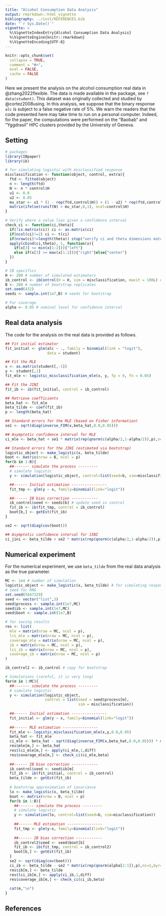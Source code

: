 ```yaml
---
title: "Alcohol Consumption Data Analysis"
output: rmarkdown::html_vignette
bibliography: ../inst/REFERENCES.bib
date: "`r Sys.Date()`"
vignette: >
  %\VignetteIndexEntry{Alcohol Consumption Data Analysis}
  %\VignetteEngine{knitr::rmarkdown}
  %\VignetteEncoding{UTF-8}
---
```


```r
knitr::opts_chunk$set(
  collapse = TRUE,
  comment = "#>",
  eval = FALSE,
  cache = FALSE
)
```

Here we present the analysis on the alcohol consumption real data in @zhang2022flexible. The data is made available in the package, see `?data(student)`. This dataset was originally collected and studied by @cortez2008using. In this analysis, we suppose that the binary response `alc` is subject to a false negative rate of 5\%. We warn the readers that the code presented here may take time to run on a personal computer. Indeed, for the paper, the computations were performed on the "Baobab" and "Yggdrasil" HPC clusters provided by the University of Geneva. 
 

## Setting

```r
# packages
library(IBpaper)
library(ib)

# for simulating logistic with misclassified response
misclassification <- function(object, control, extra){
  ftd <- fitted(object)
  n <- length(ftd)
  N <- n * control$H
  u1 <- 0.0
  u2 <- 0.05
  mu_star <- u1 * (1 - rep(ftd,control$H)) + (1 - u2) * rep(ftd,control$H)
  matrix(ifelse(runif(N) > mu_star,0,1), ncol=control$H)
}

# Verify where a value lies given a confidence interval
check_ci <- function(ci,theta){
  if(!is.matrix(ci)) ci <- as.matrix(ci)
  if(ncol(ci)!=2) ci <- t(ci)
  if(nrow(ci)!=length(theta)) stop("verify ci and theta dimensions match")
  apply(cbind(ci,theta), 1, function(x){
    if(x[3] <= min(x[1:2])){"left"}
    else if(x[3] >= max(x[1:2])){"right"}else{"center"}
  })
}

# IB specifics
H <- 200 # number of simulated estimators
ib_control <- ibControl(H = H, sim = misclassification, maxit = 100L) # control for iterative bootstrap (IB)
B <- 200 # number of bootstrap replicates
set.seed(432)
seeds <- sample.int(1e7,B) # seeds for bootstrap

# For coverage
alpha <- 0.05 # nominal level for confidence interval
```

## Real data analysis

The code for the analysis on the real data is provided as follows.

```r
## Fit initial estimator
fit_initial <- glm(alc ~ ., family = binomial(link = "logit"), 
                   data = student)

## Fit the MLE
x <- as.matrix(student[,-1])
y <- student[,1]
fit_mle <- logistic_misclassification_mle(x, y, fp = 0, fn = 0.05)

## Fit the JINI
fit_ib <- ib(fit_initial, control = ib_control)

## Retrieve coefficients
beta_hat <- fit_mle
beta_tilde <- coef(fit_ib)
p <- length(beta_hat)

## Standard errors for the MLE (based on Fisher information)
se1 <- sqrt(diag(inverse_FIM(x,beta_hat,0.0,0.05)))

## Asymptotic confidence interval for MLE
ci_mle <- beta_hat + se1 * matrix(rep(qnorm(c(alpha/2,1-alpha/2)),p),nc=2,byr=T)

## Standard errors for the JINI (estimated via bootstrap)
logistic_object <- make_logistic(x, beta_tilde)
boot <- matrix(nrow = B, ncol = p)
for(b in 1:B){
  ##------- simulate the process ---------
  # simulate logistic
  y <- simulation(logistic_object, control=list(seed=b, sim=misclassification))

  ##------ Initial estimation ----------------
  fit_tmp <- glm(y ~ x, family=binomial(link="logit"))

  ##------ IB bias correction ------------
  ib_control$seed <- seeds[b] # update seed in control
  fit_ib <- ib(fit_tmp, control = ib_control)
  boot[b,] <- getEst(fit_ib)
}

se2 <- sqrt(diag(cov(boot)))

## Asymptotic confidence interval for JINI
ci_jini <- beta_tilde + se2 * matrix(rep(qnorm(c(alpha/2,1-alpha/2)),p),nc=2,byr=T)
```


## Numerical experiment

For the numerical experiment, we use `beta_tilde` from the real data analysis as the true parameter.

```r
MC <- 1e4 # number of simulation
logistic_object <- make_logistic(x, beta_tilde) # for simulating response
# seed for RNG
set.seed(5847329)
seed <- vector("list",3)
seed$process <- sample.int(1e7,MC)
seed$ib <- sample.int(1e7,MC)
seed$boot <- sample.int(1e7,B)

# for saving results
res <- list(
  mle = matrix(nrow = MC, ncol = p),
  lci_mle = matrix(nrow = MC, ncol = p),
  coverage_mle = matrix(nrow = MC, ncol = p),
  ib = matrix(nrow = MC, ncol = p),
  lci_ib = matrix(nrow = MC, ncol = p),
  coverage_ib = matrix(nrow = MC, ncol = p)
)

ib_control2 <- ib_control # copy for bootstrap

# Simulations (careful, it is very long)
for(m in 1:MC){
  ##------- simulate the process ---------
  # simulate logistic
  y <- simulation(logistic_object, 
                  control = list(seed = seed$process[m], 
                                 sim = misclassification))
  
  ##------ Initial estimation ----------------
  fit_initial <- glm(y ~ x, family=binomial(link="logit"))
  
  ##------ MLE estimation ----------------
  fit_mle <- logistic_misclassification_mle(x,y,0.0,0.05)
  beta_hat <- fit_mle
  ci_mle <- beta_hat - sqrt(diag(inverse_FIM(x,beta_hat,0.0,0.05))) * matrix(rep(qnorm(alpha[2:1]),p),nc=2,byr=T) 
  res$mle[m,] <- beta_hat
  res$lci_mle[m,] <- apply(ci_mle,1,diff)
  res$coverage_mle[m,] <- check_ci(ci_mle,beta)
  
  ##------ IB bias correction ------------
  ib_control$seed <- seed$ib[m]
  fit_ib <- ib(fit_initial, control = ib_control)
  beta_tilde <- getEst(fit_ib)
  
  # bootstrap approximation of covariance
  lo <- make_logistic(x, beta_tilde)
  boot <- matrix(nrow = B, ncol = p)
  for(b in 1:B){
    ##------- simulate the process ---------
    # simulate logistic
    y <- simulation(lo, control=list(seed=b, sim=misclassification))
    
    ##------ MLE estimation ----------------
    fit_tmp <- glm(y~x, family=binomial(link="logit"))
    
    ##------ IB bias correction ------------
    ib_control2$seed <- seed$boot[b]
    fit_ib <- ib(fit_tmp, control = ib_control2)
    boot[b,] <- getEst(fit_ib)
  }
  se2 <- sqrt(diag(cov(boot)))
  ci_ib <- beta_tilde - se2 * matrix(rep(qnorm(alpha[2:1]),p),nc=2,byr=T) 
  res$ib[m,] <- beta_tilde
  res$lci_ib[m,] <- apply(ci_ib,1,diff)
  res$coverage_ib[m,] <- check_ci(ci_ib,beta)
  
  cat(m,"\n")
}
```



## References
